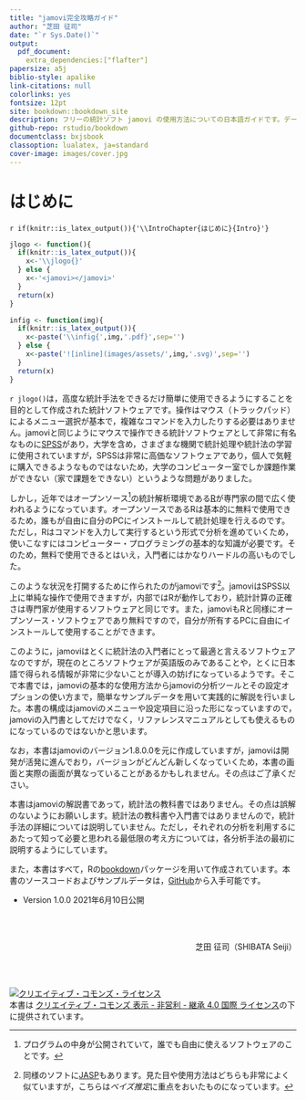```yaml
--- 
title: "jamovi完全攻略ガイド"
author: "芝田 征司"
date: "`r Sys.Date()`"
output: 
  pdf_document:
    extra_dependencies:["flafter"]
papersize: a5j
biblio-style: apalike
link-citations: null
colorlinks: yes
fontsize: 12pt
site: bookdown::bookdown_site
description: フリーの統計ソフト jamovi の使用方法についての日本語ガイドです。データの編集方法から分散分析や因子分析の設定方法まで、基本機能のすべてについて一通り説明しています。
github-repo: rstudio/bookdown
documentclass: bxjsbook
classoption: lualatex, ja=standard
cover-image: images/cover.jpg
---
```



# はじめに {-#preface}
`r if(knitr::is_latex_output()){'\\IntroChapter{はじめに}{Intro}'}`

```r
jlogo <- function(){
  if(knitr::is_latex_output()){
    x<-'\\jlogo{}'
  } else {
    x<-'<jamovi></jamovi>'
  }
  return(x)
}

infig <- function(img){
  if(knitr::is_latex_output()){
    x<-paste('\\infig{',img,'.pdf}',sep='')
  } else {
    x<-paste('![inline](images/assets/',img,'.svg)',sep='')
  }
  return(x)
}

```


`r jlogo()`は，高度な統計手法をできるだけ簡単に使用できるようにすることを目的として作成された統計ソフトウェアです。操作はマウス（トラックパッド）によるメニュー選択が基本で，複雑なコマンドを入力したりする必要はありません。jamoviと同じようにマウスで操作できる統計ソフトウェアとして非常に有名なものに[SPSS](https://www.ibm.com/jp-ja/analytics/spss-statistics-software)があり，大学を含め，さまざまな機関で統計処理や統計法の学習に使用されていますが，SPSSは非常に高価なソフトウェアであり，個人で気軽に購入できるようなものではないため，大学のコンピューター室でしか課題作業ができない（家で課題をできない）というような問題がありました。


しかし，近年ではオープンソース^[プログラムの中身が公開されていて，誰でも自由に使えるソフトウェアのことです。]の統計解析環境である[R](https://www.r-project.org)が専門家の間で広く使われるようになっています。オープンソースであるRは基本的に無料で使用できるため，誰もが自由に自分のPCにインストールして統計処理を行えるのです。ただし，Rはコマンドを入力して実行するという形式で分析を進めていくため，使いこなすにはコンピューター・プログラミングの基本的な知識が必要です。そのため，無料で使用できるとはいえ，入門者にはかなりハードルの高いものでした。

このような状況を打開するために作られたのがjamoviです^[同様のソフトに[JASP](https://jasp-stats.org/)もあります。見た目や使用方法はどちらも非常によく似ていますが，こちらは*ベイズ推定*に重点をおいたものになっています。]。jamoviはSPSS以上に単純な操作で使用できますが，内部ではRが動作しており，統計計算の正確さは専門家が使用するソフトウェアと同じです。また，jamoviもRと同様にオープンソース・ソフトウェアであり無料ですので，自分が所有するPCに自由にインストールして使用することができます。

このように，jamoviはとくに統計法の入門者にとって最適と言えるソフトウェアなのですが，現在のところソフトウェアが英語版のみであることや，とくに日本語で得られる情報が非常に少ないことが導入の妨げになっているようです。そこで本書では，jamoviの基本的な使用方法からjamoviの分析ツールとその設定オプションの使い方まで，簡単なサンプルデータを用いて実践的に解説を行いました。本書の構成はjamoviのメニューや設定項目に沿った形になっていますので，jamoviの入門書としてだけでなく，リファレンスマニュアルとしても使えるものになっているのではないかと思います。

なお，本書はjamoviのバージョン1.8.0.0を元に作成していますが，jamoviは開発が活発に進んでおり，バージョンがどんどん新しくなっていくため，本書の画面と実際の画面が異なっていることがあるかもしれません。その点はご了承ください。

本書はjamoviの解説書であって，統計法の教科書ではありません。その点は誤解のないようにお願いします。統計法の教科書や入門書ではありませんので，統計手法の詳細については説明していません。ただし，それぞれの分析を利用するにあたって知って必要と思われる最低限の考え方については，各分析手法の最初に説明するようにしています。

また，本書はすべて，Rの[bookdown](https://bookdown.org/)パッケージを用いて作成されています。本書のソースコードおよびサンプルデータは，[GitHub](https://github.com/sbtseiji/jmv_compguide.git)から入手可能です。


* Version 1.0.0 2021年6月10日公開

<br/>
<br/>
```{=html}
<div style="text-align: right"> 芝田 征司（SHIBATA Seiji） </div>
```
```{=latex}
\vspace{2\zh}
\hfill 芝田 征司（SHIBATA Seiji）
```
<br/>
<br/>

```{=html}
<a rel="license" href="http://creativecommons.org/licenses/by-nc-sa/4.0/"><img alt="クリエイティブ・コモンズ・ライセンス" style="border-width:0" src="https://i.creativecommons.org/l/by-nc-sa/4.0/88x31.png" /></a><br />本書は <a rel="license" href="http://creativecommons.org/licenses/by-nc-sa/4.0/">クリエイティブ・コモンズ 表示 - 非営利 - 継承 4.0 国際 ライセンス</a>の下に提供されています。
```

```{=latex}
\vfill
\begin{center}
\includegraphics[width=3cm]{images/CC-BY-NC-SA}
\end{center}
本書は，\href{http://creativecommons.org/licenses/by-nc-sa/4.0/}{クリエイティブ・コモンズ 表示 - 非営利 - 継承 4.0 国際 ライセンス}の下に提供されています。
```


